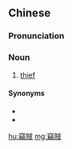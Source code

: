 {{also|窃贼}}
==Chinese==
{{zh-forms|s=窃贼}}

===Pronunciation===
{{zh-pron
|m=qièzéi
|c=sit3 caak6
|cat=n
}}

===Noun===
{{zh-noun}}

# [[thief]]

====Synonyms====
* {{zh-l|賊}}
* {{zh-l|小偷}}

[[hu:竊賊]]
[[mg:竊賊]]